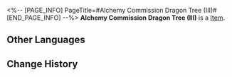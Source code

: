 <%-- [PAGE_INFO]
PageTitle=#Alchemy Commission Dragon Tree (III)#
[END_PAGE_INFO] --%>
{{Item Infobox
|id          = 252426
|image       = Item Alchemy Commission Dragon Tree (III).png{{subst:void|<!--$UPLOAD:<<SpriteOutput/Quest/PlanetFes/SwapCardPic/SwapCardPiece/3012_3.png>-<Item Alchemy Commission Dragon Tree (III).png>-<Item Icons>>-->}}
|type        = 
|invCategory = 
|rarity      = 5
|effect      = 
|description = Complete a Memory Card set to gain buffs.
}}
{{Description|The trailblazing memories deep in your mind will provide inspiration to the game once you recall it in full.}}
'''Alchemy Commission Dragon Tree (III)''' is a [[Item]].

==Other Languages==
{{Other Languages
|en   = Alchemy Commission Dragon Tree (III)
|zhs  = 丹鼎司龙树-Ⅲ
|zht  = 丹鼎司龍樹-Ⅲ
|ja   = 丹鼎司龍樹-III
|ko   = 단정사 용 나무-Ⅲ
|es   = Árbol del dragón de la Comisión de Alquimia&nbsp;III
|fr   = Dragonnier de la Commission d'alchimie (III)
|ru   = Драконовое дерево Комиссии по алхимии III
|th   = ต้นมังกรแห่ง Alchemy Commission III
|vi   = Long Thụ Sở Đan Đỉnh-III
|de   = Drachenbaum der Alchemiekommission (III)
|id   = Dragon Tree di Alchemy Commission III
|pt   = Árvore Dragão da Comissão de Alquimia (III)
}}

==Change History==
{{Change History|3.2}}